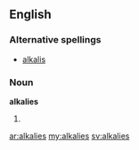 ==English==
===Alternative spellings===
*[[alkalis]]

===Noun===
'''alkalies'''

# {{plural of|[[alkali]]}}

[[ar:alkalies]]
[[my:alkalies]]
[[sv:alkalies]]